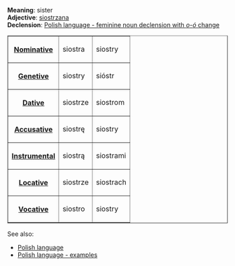 '''Meaning''': sister<br>
'''Adjective''': [[Polish word - siostrzana|siostrzana]]<br>
'''Declension''': [[Polish language - feminine noun declension with o-ó change|Polish language - feminine noun declension with ''o''-''ó'' change]]

<table border=1><tr><th>[[Polish language - nominative|Nominative]]<td>siostra<td>siostry</tr>
<tr><th>[[Polish language - genetive|Genetive]]<td>siostry<td>sióstr</tr>
<tr><th>[[Polish language - dative|Dative]]<td>siostrze<td>siostrom</tr>
<tr><th>[[Polish language - accusative|Accusative]]<td>siostrę<td>siostry</tr>
<tr><th>[[Polish language - instrumental|Instrumental]]<td>siostrą<td>siostrami</tr>
<tr><th>[[Polish language - locative|Locative]]<td>siostrze<td>siostrach</tr>
<tr><th>[[Polish language - vocative|Vocative]]<td>siostro<td>siostry</tr>
</table>

See also:
* [[Polish language]]
* [[Polish language - examples]]